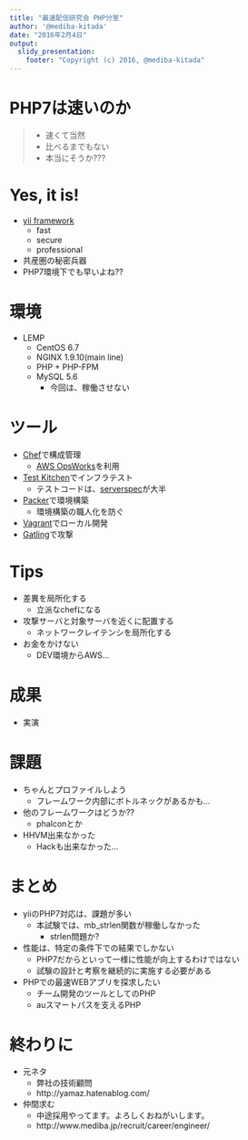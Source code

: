 ```yaml
---
title: "最速配信研究会 PHP分室"
author: '@mediba-kitada'
date: "2016年2月4日"
output:
  slidy_presentation:
    footer: "Copyright (c) 2016, @mediba-kitada"
---
```


# PHP7は速いのか

> - 速くて当然
> - 比べるまでもない
> - 本当にそうか???

# Yes, it is!

- [yii framework](http://www.yiiframework.com/)
    - fast
	- secure
	- professional
- 共産圏の秘密兵器
- PHP7環境下でも早いよね??

# 環境

- LEMP
    - CentOS 6.7
	- NGINX 1.9.10(main line)
	- PHP + PHP-FPM
	- MySQL 5.6
		- 今回は、稼働させない

# ツール

- [Chef](https://www.chef.io/chef/)で構成管理
    - [AWS OpsWorks](https://aws.amazon.com/jp/opsworks/)を利用
- [Test Kitchen](http://kitchen.ci/)でインフラテスト
	- テストコードは、[serverspec](http://serverspec.org/)が大半
- [Packer](https://www.packer.io/)で環境構築
	- 環境構築の職人化を防ぐ
- [Vagrant](https://www.vagrantup.com/)でローカル開発
- [Gatling](http://gatling.io/)で攻撃

# Tips

- 差異を局所化する
	- 立派なchefになる 
- 攻撃サーバと対象サーバを近くに配置する
	- ネットワークレイテンシを局所化する
- お金をかけない
	- DEV環境からAWS...

# 成果

- 実演

# 課題

- ちゃんとプロファイルしよう
	- フレームワーク内部にボトルネックがあるかも...
- 他のフレームワークはどうか??
    - phalconとか
- HHVM出来なかった
	- Hackも出来なかった...

# まとめ

- yiiのPHP7対応は、課題が多い
	- 本試験では、mb_strlen関数が稼働しなかった
		- strlen問題か?
- 性能は、特定の条件下での結果でしかない
	- PHP7だからといって一様に性能が向上するわけではない
	- 試験の設計と考察を継続的に実施する必要がある
- PHPでの最速WEBアプリを探求したい
	- チーム開発のツールとしてのPHP
	- auスマートパスを支えるPHP

# 終わりに

- 元ネタ
	- 弊社の技術顧問
	- http://yamaz.hatenablog.com/
- 仲間求む
	- 中途採用やってます。よろしくおねがいします。
	- http://www.mediba.jp/recruit/career/engineer/

